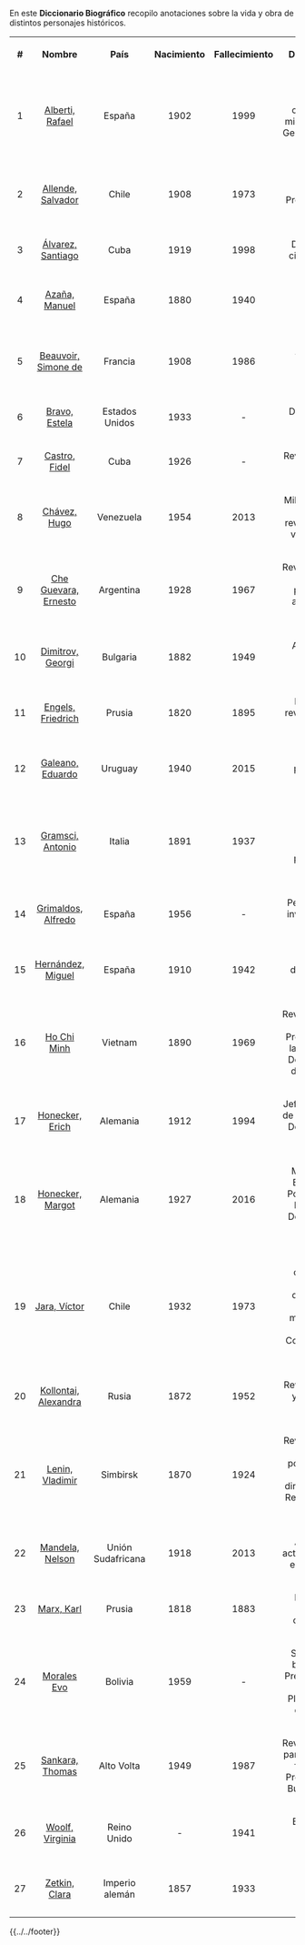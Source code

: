 {{header|1=Portada}}

En este '''Diccionario Biográfico''' recopilo anotaciones sobre la vida y obra de distintos personajes históricos.

<!--

* https://en.wikipedia.org/wiki/User:Emijrp/POTD

-->

<!-- tabla completa -->
<script>sorttable.sort_alpha = function(a,b) { return a[0].localeCompare(b[0], 'es'); }</script>

<table class="wikitable sortable" style="text-align: center;">

    <tr>
        <th class="sorttable_numeric">#</th>
        <th class="sorttable_alpha">Nombre</th>
        <th class="sorttable_alpha">País</th>
        <th class="sorttable_alpha">Nacimiento</th>
        <th class="sorttable_alpha">Fallecimiento</th>
        <th class="sorttable_alpha">Descripción</th>
    </tr>
    <tr>
        <td>1</td>
        <td sorttable_customkey="Alberti, Rafael"><a href="alberti-rafael.html">Alberti, Rafael</a></td>
        <td>España</td>
        <td>1902</td>
        <td>1999</td>
        <td>Escritor español, comunista, miembro de la Generación del 27</td>
    </tr>

    <tr>
        <td>2</td>
        <td sorttable_customkey="Allende, Salvador"><a href="allende-salvador.html">Allende, Salvador</a></td>
        <td>Chile</td>
        <td>1908</td>
        <td>1973</td>
        <td>Médico, político y Presidente de Chile</td>
    </tr>

    <tr>
        <td>3</td>
        <td sorttable_customkey="Álvarez, Santiago"><a href="alvarez-santiago.html">Álvarez, Santiago</a></td>
        <td>Cuba</td>
        <td>1919</td>
        <td>1998</td>
        <td>Director de cine cubano</td>
    </tr>

    <tr>
        <td>4</td>
        <td sorttable_customkey="Azaña, Manuel"><a href="azana-manuel.html">Azaña, Manuel</a></td>
        <td>España</td>
        <td>1880</td>
        <td>1940</td>
        <td>Político y escritor español</td>
    </tr>

    <tr>
        <td>5</td>
        <td sorttable_customkey="Beauvoir, Simone de"><a href="beauvoir-simone.html">Beauvoir, Simone de</a></td>
        <td>Francia</td>
        <td>1908</td>
        <td>1986</td>
        <td>Escritora francesa, filósofa y feminista</td>
    </tr>

    <tr>
        <td>6</td>
        <td sorttable_customkey="Bravo, Estela"><a href="bravo-estela.html">Bravo, Estela</a></td>
        <td>Estados Unidos</td>
        <td>1933</td>
        <td>-</td>
        <td>Directora de cine</td>
    </tr>

    <tr>
        <td>7</td>
        <td sorttable_customkey="Castro, Fidel"><a href="castro-fidel.html">Castro, Fidel</a></td>
        <td>Cuba</td>
        <td>1926</td>
        <td>-</td>
        <td>Revolucionario cubano</td>
    </tr>

    <tr>
        <td>8</td>
        <td sorttable_customkey="Chávez, Hugo"><a href="chavez-hugo.html">Chávez, Hugo</a></td>
        <td>Venezuela</td>
        <td>1954</td>
        <td>2013</td>
        <td>Militar, político y revolucionario venezolano</td>
    </tr>

    <tr>
        <td>9</td>
        <td sorttable_customkey="Che Guevara, Ernesto"><a href="che-guevara.html">Che Guevara, Ernesto</a></td>
        <td>Argentina</td>
        <td>1928</td>
        <td>1967</td>
        <td>Revolucionario, médico y periodista argentino-cubano</td>
    </tr>

    <tr>
        <td>10</td>
        <td sorttable_customkey="Dimitrov, Georgi"><a href="dimitrov-georgi.html">Dimitrov, Georgi</a></td>
        <td>Bulgaria</td>
        <td>1882</td>
        <td>1949</td>
        <td>Abogado y político búlgaro</td>
    </tr>

    <tr>
        <td>11</td>
        <td sorttable_customkey="Engels, Friedrich"><a href="engels-friedrich.html">Engels, Friedrich</a></td>
        <td>Prusia</td>
        <td>1820</td>
        <td>1895</td>
        <td>Filósofo y revolucionario alemán</td>
    </tr>

    <tr>
        <td>12</td>
        <td sorttable_customkey="Galeano, Eduardo"><a href="galeano-eduardo.html">Galeano, Eduardo</a></td>
        <td>Uruguay</td>
        <td>1940</td>
        <td>2015</td>
        <td>Escritor y periodista uruguayo</td>
    </tr>

    <tr>
        <td>13</td>
        <td sorttable_customkey="Gramsci, Antonio"><a href="gramsci-antonio.html">Gramsci, Antonio</a></td>
        <td>Italia</td>
        <td>1891</td>
        <td>1937</td>
        <td>Filósofo, teórico marxista, político y periodista italiano</td>
    </tr>

    <tr>
        <td>14</td>
        <td sorttable_customkey="Grimaldos, Alfredo"><a href="grimaldos-alfredo.html">Grimaldos, Alfredo</a></td>
        <td>España</td>
        <td>1956</td>
        <td>-</td>
        <td>Periodista de investigación español</td>
    </tr>

    <tr>
        <td>15</td>
        <td sorttable_customkey="Hernández, Miguel"><a href="hernandez-miguel.html">Hernández, Miguel</a></td>
        <td>España</td>
        <td>1910</td>
        <td>1942</td>
        <td>Poeta y dramaturgo español</td>
    </tr>

    <tr>
        <td>16</td>
        <td sorttable_customkey="Ho Chi Minh"><a href="ho-chi-minh.html">Ho Chi Minh</a></td>
        <td>Vietnam</td>
        <td>1890</td>
        <td>1969</td>
        <td>Revolucionario, poeta, Presidente de la República Democrática de Vietnam</td>
    </tr>

    <tr>
        <td>17</td>
        <td sorttable_customkey="Honecker, Erich"><a href="honecker-erich.html">Honecker, Erich</a></td>
        <td>Alemania</td>
        <td>1912</td>
        <td>1994</td>
        <td>Jefe de Estado de la República Democrática Alemana</td>
    </tr>

    <tr>
        <td>18</td>
        <td sorttable_customkey="Honecker, Margot"><a href="honecker-margot.html">Honecker, Margot</a></td>
        <td>Alemania</td>
        <td>1927</td>
        <td>2016</td>
        <td>Ministra de Educación Popular de la República Democrática Alemana</td>
    </tr>

    <tr>
        <td>19</td>
        <td sorttable_customkey="Jara, Víctor"><a href="jara-victor.html">Jara, Víctor</a></td>
        <td>Chile</td>
        <td>1932</td>
        <td>1973</td>
        <td>Músico, cantautor, profesor, director de teatro y militante del Partido Comunista de Chile</td>
    </tr>

    <tr>
        <td>20</td>
        <td sorttable_customkey="Kollontai, Alexandra"><a href="kollontai-alexandra.html">Kollontai, Alexandra</a></td>
        <td>Rusia</td>
        <td>1872</td>
        <td>1952</td>
        <td>Revolucionaria y feminista rusa</td>
    </tr>

    <tr>
        <td>21</td>
        <td sorttable_customkey="Lenin, Vladimir"><a href="lenin-vladimir.html">Lenin, Vladimir</a></td>
        <td>Simbirsk</td>
        <td>1870</td>
        <td>1924</td>
        <td>Revolucionario y téorico político ruso, principal dirigente de la Revolución de Octubre</td>
    </tr>

    <tr>
        <td>22</td>
        <td sorttable_customkey="Mandela, Nelson"><a href="mandela-nelson.html">Mandela, Nelson</a></td>
        <td>Unión Sudafricana</td>
        <td>1918</td>
        <td>2013</td>
        <td>Abogado, activista contra el apartheid</td>
    </tr>

    <tr>
        <td>23</td>
        <td sorttable_customkey="Marx, Karl"><a href="marx-karl.html">Marx, Karl</a></td>
        <td>Prusia</td>
        <td>1818</td>
        <td>1883</td>
        <td>Filósofo y militante comunista</td>
    </tr>

    <tr>
        <td>24</td>
        <td sorttable_customkey="Morales Evo"><a href="morales-evo.html">Morales Evo</a></td>
        <td>Bolivia</td>
        <td>1959</td>
        <td>-</td>
        <td>Sindicalista boliviano y Presidente del Estado Plurinacional de Bolivia</td>
    </tr>

    <tr>
        <td>25</td>
        <td sorttable_customkey="Sankara, Thomas"><a href="sankara-thomas.html">Sankara, Thomas</a></td>
        <td>Alto Volta</td>
        <td>1949</td>
        <td>1987</td>
        <td>Revolucionario, panafricanista, feminista, Presidente de Burkina Faso</td>
    </tr>

    <tr>
        <td>26</td>
        <td sorttable_customkey="Woolf, Virginia"><a href="woolf-virginia.html">Woolf, Virginia</a></td>
        <td>Reino Unido</td>
        <td>-</td>
        <td>1941</td>
        <td>Escritora y feminista británica</td>
    </tr>

    <tr>
        <td>27</td>
        <td sorttable_customkey="Zetkin, Clara"><a href="zetkin-clara.html">Zetkin, Clara</a></td>
        <td>Imperio alemán</td>
        <td>1857</td>
        <td>1933</td>
        <td>Política y feminista alemana</td>
    </tr>
</table>
<!-- /tabla completa -->

<!--
http://www.filmaffinity.com/es/film680186.html

* Antonio Machado
* Lorca
* Patrice Lumumba
* Todos los secretarios del CC de los países del Este

<noinclude>{{header|1=Nombre}}</noinclude>

<includeonly>=== Apellidos, Nombre ===</includeonly>

{{header-bio
|wiki=
|nombre y apellidos=
|apellidos y nombre=
|imagen=
|imagen tamaño=
|imagen enlace=
|fecha de nacimiento=
|lugar de nacimiento=
|fecha de fallecimiento=
|lugar de fallecimiento=ibídem
|descripcion=
}}

{{clear}}

<noinclude>{{../../footer}}</noinclude>

-->

{{../../footer}}
